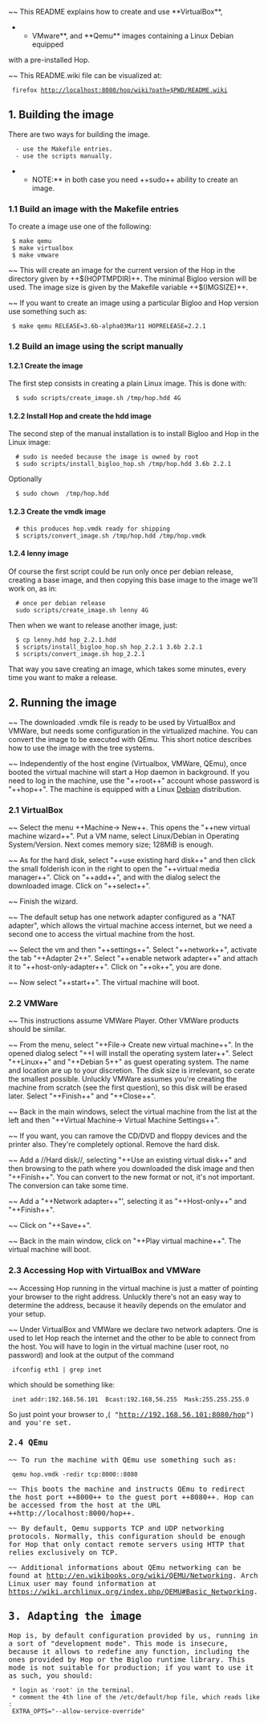 ~~ This README explains how to create and use **VirtualBox**,
**VMware**, and **Qemu** images containing a Linux Debian equipped
with a pre-installed Hop.

~~ This README.wiki file can be visualized at:

  firefox http://localhost:8080/hop/wiki?path=$PWD/README.wiki


== 1. Building the image ==

There are two ways for building the image.

   - use the Makefile entries.
   - use the scripts manually.


**NOTE:** in both case you need ++sudo++ ability to create an image.

=== 1.1 Build an image with the Makefile entries ===

To create a image use one of the following:

  $ make qemu
  $ make virtualbox
  $ make vmware


~~ This will create an image for the current version of the Hop in the directory
given by ++$(HOPTMPDIR)++. The minimal Bigloo version will be used. The image
size is given by the Makefile variable ++$(IMGSIZE)++.


~~ If you want to create an image using a particular Bigloo and Hop version
use something such as:

  $ make qemu RELEASE=3.6b-alpha03Mar11 HOPRELEASE=2.2.1


=== 1.2 Build an image using the script manually ===

==== 1.2.1 Create the image ====

The first step consists in creating a plain Linux image. This is done
with:

   $ sudo scripts/create_image.sh /tmp/hop.hdd 4G


==== 1.2.2 Install Hop and create the hdd image ====

The second step of the manual installation is to install Bigloo and Hop
in the Linux image:

   # sudo is needed because the image is owned by root
   $ sudo scripts/install_bigloo_hop.sh /tmp/hop.hdd 3.6b 2.2.1 


Optionally

   $ sudo chown <user-name> /tmp/hop.hdd


==== 1.2.3 Create the vmdk image ====

   # this produces hop.vmdk ready for shipping
   $ scripts/convert_image.sh /tmp/hop.hdd /tmp/hop.vmdk


==== 1.2.4 lenny image ====

Of course the first script could be run only once per debian release,
creating a base image, and then copying this base image to the image
we'll work on, as in:

   # once per debian release
   sudo scripts/create_image.sh lenny 4G


Then when we want to release another image, just:

   $ cp lenny.hdd hop_2.2.1.hdd
   $ scripts/install_bigloo_hop.sh hop_2.2.1 3.6b 2.2.1  
   $ scripts/convert_image.sh hop_2.2.1


That way you save creating an image, which takes some minutes, 
every time you want to make a release.


== 2. Running the image ==

~~ The downloaded .vmdk file is ready to be used by VirtualBox and
VMWare, but needs some configuration in the virtualized machine. You can
convert the image to be executed with QEmu. This short notice describes
how to use the image with the tree systems.

~~ Independently of the host engine (Virtualbox, VMWare, QEmu), once
booted the virtual machine will start a Hop daemon in background. If
you need to log in the machine, use the "++root++" account whose
password is "++hop++". The machine is equipped with a Linux
[[http://www.debian.org/|Debian]] distribution.


=== 2.1 VirtualBox ===

~~ Select the menu ++Machine-> New++. This opens the "++new virtual machine
wizard++". Put a VM name, select Linux/Debian in Operating
System/Version. Next comes memory size; 128MiB is enough.

~~ As for the hard disk, select "++use existing hard disk++" and then
click the small folderish icon in the right to open the "++virtual media
manager++". Click on "++add++", and with the dialog select the downloaded
image. Click on "++select++".

~~ Finish the wizard.

~~ The default setup has one network adapter configured as a "NAT
adapter", which allows the virtual machine access internet, but we
need a second one to access the virtual machine from the host.

~~ Select the vm and then "++settings++". Select "++network++",
activate the tab "++Adapter 2++".  Select "++enable network adapter++" and
attach it to "++host-only-adapter++". Click on "++ok++", you are done.

~~ Now select "++start++". The virtual machine will boot.

=== 2.2 VMWare ===

~~ This instructions assume VMWare Player. Other VMWare products
should be similar.

~~ From the menu, select "++File-> Create new virtual machine++". In the
opened dialog select "++I will install the operating system
later++". Select "++Linux++" and "++Debian 5++" as guest operating system. The
name and location are up to your discretion. The disk size is
irrelevant, so cerate the smallest possible.  Unluckly VMWare assumes
you're creating the machine from scratch (see the first question), so
this disk will be erased later. Select "++Finish++" and "++Close++".

~~ Back in the main windows, select the virtual machine from the list
at the left and then "++Virtual Machine-> Virtual Machine Settings++".

~~ If you want, you can ramove the CD/DVD and floppy devices and the
printer also.  They're completely optional. Remove the hard disk.

~~ Add a //Hard disk//, selecting "++Use an existing virtual disk++"
and then browsing to the path where you downloaded the disk image and
then "++Finish++". You can convert to the new format or not, it's not
important. The conversion can take some time.

~~ Add a "++Network adapter++"', selecting it as "++Host-only++" and
"++Finish++".

~~ Click on "++Save++".

~~ Back in the main window, click on "++Play virtual machine++". The
virtual machine will boot.


=== 2.3 Accessing Hop with VirtualBox and VMWare ===

~~ Accessing Hop running in the virtual machine is just a matter of
pointing your browser to the right address. Unluckly there's not an
easy way to determine the address, because it heavily depends on the
emulator and your setup.

~~ Under VirtualBox and VMWare we declare two network adapters. One is
used to let Hop reach the internet and the other to be able to connect
from the host. You will have to login in the virtual machine (user
root, no password) and look at the output of the command 

  ifconfig eth1 | grep inet


which should be something like:

  inet addr:192.168.56.101  Bcast:192.168,56.255  Mask:255.255.255.0


So just point your browser to ,(<TT> "http://192.168.56.101:8080/hop") and
you're set.


=== 2.4 QEmu ===

~~ To run the machine with QEmu use something such as:

  qemu hop.vmdk -redir tcp:8000::8080 


~~ This boots the machine and instructs QEmu to redirect the host port
++8000++ to the guest port ++8080++. Hop can be accessed from the host 
at the URL ++http://localhost:8000/hop++.

~~ By default, Qemu supports TCP and UDP networking protocols. Normally,
this configuration should be enough for Hop that only contact remote
servers using HTTP that relies exclusively on TCP.

~~ Additional informations about QEmu networking can be found at
[[http://en.wikibooks.org/wiki/QEMU/Networking]]. Arch Linux user
may found information at
[[ https://wiki.archlinux.org/index.php/QEMU#Basic_Networking]].


== 3. Adapting the image ==

Hop is, by default configuration provided by us, running in a sort of
"development mode". This mode is insecure, because it allows to
redefine any function, including the ones provided by Hop or the
Bigloo runtime library. This mode is not suitable for production; if
you want to use it as such, you should:

  * login as 'root' in the terminal.
  * comment the 4th line of the /etc/default/hop file, which reads like:
  EXTRA_OPTS="--allow-service-override"


